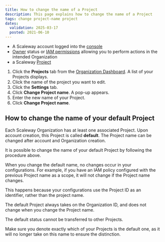 ```yaml
---
title: How to change the name of a Project
description: This page explains how to change the name of a Project
tags: change project-name project
dates:
  validation: 2025-03-17
  posted: 2021-06-10
---
```



<Requirements />

- A Scaleway account logged into the [console](https://account.scaleway.com/?service=elements)
- [Owner](/iam/concepts/#owner) status or [IAM permissions](/iam/concepts/#permission) allowing you to perform actions in the intended Organization
- a Scaleway [Project](/organizations-and-projects/concepts/#project)

1. Click the **Projects** tab from the [Organization Dashboard](https://console.scaleway.com/organization). A list of your Projects displays.
2. Click the name of the project you want to edit.
3. Click the **Settings** tab.
4. Click **Change Project name**. A pop-up appears.
5. Enter the new name of your Project.
6. Click **Change Project name**.

## How to change the name of your default Project

Each Scaleway Organization has at least one associated Project. Upon account creation, this Project is called **default**. The Project name can be changed after account and Organization creation.

It is possible to change the name of your default Project by following the procedure above.

When you change the default name, no changes occur in your configurations. For example, if you have an IAM policy configured with the previous Project name as a scope, it will not change if the Project name changes.

This happens because your configurations use the Project ID as an identifier, rather than the project name.

The default Project always takes on the Organization ID, and does not change when you change the Project name.

The default status cannot be transferred to other Projects.

<Message type="important">
  Make sure you denote exactly which of your Projects is the default one, as it will no longer take on this name to ensure the distinction.
</Message>
